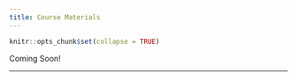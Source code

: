 ```yaml
---
title: Course Materials
---
```


```r
knitr::opts_chunk$set(collapse = TRUE)
```



Coming Soon!


---